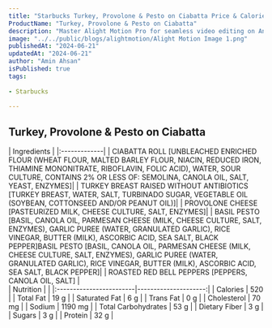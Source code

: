 ```yaml
---
title: "Starbucks Turkey, Provolone & Pesto on Ciabatta Price & Calories"
ProductName: "Turkey, Provolone & Pesto on Ciabatta" 
description: "Master Alight Motion Pro for seamless video editing on Android, iOS, and Tablets with our ultimate guide, unlocking advanced features and elevating your skills in 2024!"
image: "../../public/blogs/alightmotion/Alight Motion Image 1.png"
publishedAt: "2024-06-21"
updatedAt: "2024-06-21"
author: "Amin Ahsan"
isPublished: true
tags:
 
- Starbucks
      
---
```


 
## Turkey, Provolone & Pesto on Ciabatta 
  
<div className="tables-container">
  <div className="table-wrapper">
    | Ingredients  |  
    |:-------------|
    | CIABATTA ROLL [UNBLEACHED ENRICHED FLOUR (WHEAT FLOUR, MALTED BARLEY FLOUR, NIACIN, REDUCED IRON, THIAMINE MONONITRATE, RIBOFLAVIN, FOLIC ACID), WATER, SOUR CULTURE, CONTAINS 2% OR LESS OF: SEMOLINA, CANOLA OIL, SALT, YEAST, ENZYMES]|
    | TURKEY BREAST RAISED WITHOUT ANTIBIOTICS [TURKEY BREAST, WATER, SALT, TURBINADO SUGAR, VEGETABLE OIL (SOYBEAN, COTTONSEED AND/OR PEANUT OIL)]|
    | PROVOLONE CHEESE [PASTEURIZED MILK, CHEESE CULTURE, SALT, ENZYMES]|
    | BASIL PESTO [BASIL, CANOLA OIL, PARMESAN CHEESE (MILK, CHEESE CULTURE, SALT, ENZYMES), GARLIC PUREE (WATER, GRANULATED GARLIC), RICE VINEGAR, BUTTER (MILK), ASCORBIC ACID, SEA SALT, BLACK PEPPER]BASIL PESTO [BASIL, CANOLA OIL, PARMESAN CHEESE (MILK, CHEESE CULTURE, SALT, ENZYMES), GARLIC PUREE (WATER, GRANULATED GARLIC), RICE VINEGAR, BUTTER (MILK), ASCORBIC ACID, SEA SALT, BLACK PEPPER]|
    | ROASTED RED BELL PEPPERS [PEPPERS, CANOLA OIL, SALT]  |
  </div>
  <div className="table-wrapper">
    | Nutrition               |                      |  
    |:------------------------|---------------------:|
    | Calories                | 520                  |
    | Total Fat               | 19 g                |
    | Saturated Fat           | 6 g                  |
    | Trans Fat               | 0 g                  |
    | Cholesterol             | 70 mg                |
    | Sodium                  | 1190 mg               |
    | Total Carbohydrates     | 53 g                 |
    | Dietary Fiber           | 3 g                  |
    | Sugars                  | 3 g                 |
    | Protein                 | 32 g                  |
  </div>
</div>
<style jsx>{`
  .tables-container {
    display: flex;
    flex-direction: row;
    gap: 30px;
  }
  .table-wrapper {
    width: 500px; /* Adjust as needed */
  }
  @media (max-width: 768px) {
    .tables-container {
      flex-direction: column;
      gap: 0px; /* Adjust as needed */
    }
    .table-wrapper {
      width: 100%; /* Adjust as needed */
    }
  }
`}</style>
